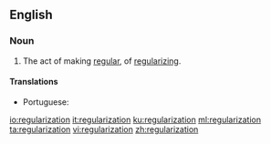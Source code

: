 ==English==

===Noun===
{{en-noun}}

#The act of making [[regular]], of [[regularize|regularizing]].

====Translations====
{{trans-top|the act of regularizing}}
* Portuguese: {{t|pt|regularização}}
{{trans-mid}}
{{trans-bottom}}

[[io:regularization]]
[[it:regularization]]
[[ku:regularization]]
[[ml:regularization]]
[[ta:regularization]]
[[vi:regularization]]
[[zh:regularization]]